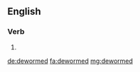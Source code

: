 ==English==

===Verb===
{{head|en|verb form}}

# {{en-past of|deworm}}

[[de:dewormed]]
[[fa:dewormed]]
[[mg:dewormed]]